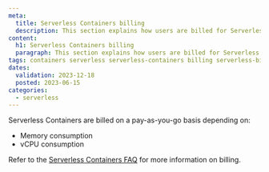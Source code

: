 ```yaml
---
meta:
  title: Serverless Containers billing
  description: This section explains how users are billed for Serverless Containers
content:
  h1: Serverless Containers billing
  paragraph: This section explains how users are billed for Serverless Containers
tags: containers serverless serverless-containers billing serverless-billing serverless-containers-billing
dates:
  validation: 2023-12-18
  posted: 2023-06-15
categories:
  - serverless
---
```


Serverless Containers are billed on a pay-as-you-go basis depending on: 

* Memory consumption
* vCPU consumption

Refer to the [Serverless Containers FAQ](/faq/serverless-containers/#how-am-i-billed-for-serverless-containers) for more information on billing.